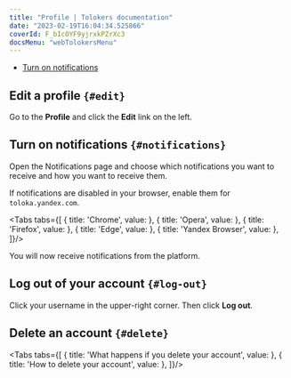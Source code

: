```yaml
---
title: "Profile | Tolokers documentation"
date: "2023-02-19T16:04:34.525866"
coverId: F_bIcOYF9yjrxkPZrXc3
docsMenu: "webTolokersMenu"
---
```



<ProfileContent1/>

- [Turn on notifications](#notifications)

## Edit a profile `{#edit}`
Go to the **Profile** and click the **Edit** link on the left.

<ProfileContent2/>

## Turn on notifications `{#notifications}`
Open the Notifications page and choose which notifications you want to receive and how you want to receive them.

If notifications are disabled in your browser, enable them for `toloka.yandex.com`.


<Tabs tabs={[
  { title: 'Chrome', value: <ProfileList4/> },
  { title: 'Opera', value: <ProfileList5/> },
  { title: 'Firefox', value: <ProfileList6/> },
  { title: 'Edge', value: <ProfileList7/> },
  { title: 'Yandex Browser', value: <ProfileList3/> },
]}/>

You will now receive notifications from the platform.

## Log out of your account `{#log-out}`

Click your username in the upper-right corner. Then click **Log out**.

## Delete an account `{#delete}`
<Tabs tabs={[
  { title: 'What happens if you delete your account', value: <ProfileList1/> },
  { title: 'How to delete your account', value: <ProfileList2web/> },
]}/>

<ProfileContent3/>
